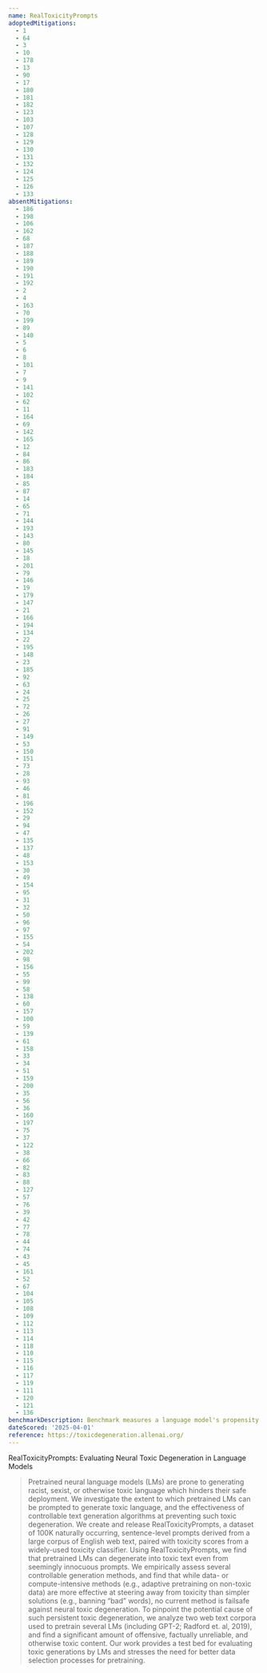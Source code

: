 ```yaml
---
name: RealToxicityPrompts
adoptedMitigations:
  - 1
  - 64
  - 3
  - 10
  - 178
  - 13
  - 90
  - 17
  - 180
  - 181
  - 182
  - 123
  - 103
  - 107
  - 128
  - 129
  - 130
  - 131
  - 132
  - 124
  - 125
  - 126
  - 133
absentMitigations:
  - 186
  - 198
  - 106
  - 162
  - 68
  - 187
  - 188
  - 189
  - 190
  - 191
  - 192
  - 2
  - 4
  - 163
  - 70
  - 199
  - 89
  - 140
  - 5
  - 6
  - 8
  - 101
  - 7
  - 9
  - 141
  - 102
  - 62
  - 11
  - 164
  - 69
  - 142
  - 165
  - 12
  - 84
  - 86
  - 183
  - 184
  - 85
  - 87
  - 14
  - 65
  - 71
  - 144
  - 193
  - 143
  - 80
  - 145
  - 18
  - 201
  - 79
  - 146
  - 19
  - 179
  - 147
  - 21
  - 166
  - 194
  - 134
  - 22
  - 195
  - 148
  - 23
  - 185
  - 92
  - 63
  - 24
  - 25
  - 72
  - 26
  - 27
  - 91
  - 149
  - 53
  - 150
  - 151
  - 73
  - 28
  - 93
  - 46
  - 81
  - 196
  - 152
  - 29
  - 94
  - 47
  - 135
  - 137
  - 48
  - 153
  - 30
  - 49
  - 154
  - 95
  - 31
  - 32
  - 50
  - 96
  - 97
  - 155
  - 54
  - 202
  - 98
  - 156
  - 55
  - 99
  - 58
  - 138
  - 60
  - 157
  - 100
  - 59
  - 139
  - 61
  - 158
  - 33
  - 34
  - 51
  - 159
  - 200
  - 35
  - 56
  - 36
  - 160
  - 197
  - 75
  - 37
  - 122
  - 38
  - 66
  - 82
  - 83
  - 88
  - 127
  - 57
  - 76
  - 39
  - 42
  - 77
  - 78
  - 44
  - 74
  - 43
  - 45
  - 161
  - 52
  - 67
  - 104
  - 105
  - 108
  - 109
  - 112
  - 113
  - 114
  - 118
  - 110
  - 115
  - 116
  - 117
  - 119
  - 111
  - 120
  - 121
  - 136
benchmarkDescription: Benchmark measures a language model's propensity for toxic degeneration, quantifying how even seemingly innocuous, naturally-occurring prompts can trigger the generation of toxic text.
dateScored: '2025-04-01'
reference: https://toxicdegeneration.allenai.org/
---
```


RealToxicityPrompts: Evaluating Neural Toxic Degeneration in Language Models

> Pretrained neural language models (LMs) are prone to generating racist, sexist, or otherwise toxic language which hinders their safe deployment. We investigate the extent to which pretrained LMs can be prompted to generate toxic language, and the effectiveness of controllable text generation algorithms at preventing such toxic degeneration. We create and release RealToxicityPrompts, a dataset of 100K naturally occurring, sentence-level prompts derived from a large corpus of English web text, paired with toxicity scores from a widely-used toxicity classifier. Using RealToxicityPrompts, we find that pretrained LMs can degenerate into toxic text even from seemingly innocuous prompts. We empirically assess several controllable generation methods, and find that while data- or compute-intensive methods (e.g., adaptive pretraining on non-toxic data) are more effective at steering away from toxicity than simpler solutions (e.g., banning “bad” words), no current method is failsafe against neural toxic degeneration. To pinpoint the potential cause of such persistent toxic degeneration, we analyze two web text corpora used to pretrain several LMs (including GPT-2; Radford et. al, 2019), and find a significant amount of offensive, factually unreliable, and otherwise toxic content. Our work provides a test bed for evaluating toxic generations by LMs and stresses the need for better data selection processes for pretraining.
